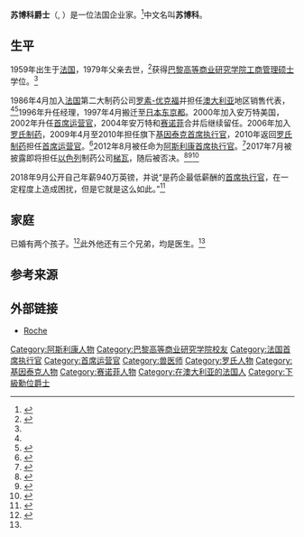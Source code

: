 {{Infobox person
| name                      = 苏博科爵士<br>Sir Pascal Soriot
| image                     = Pascal Soriot 2019 (cropped).jpg
| caption                   = 2019年的苏博科
| birth_name                = Pascal Claude Roland Soriot
| birth_date                = {{Birth date and age|df=yes|1959|05|23}}<ref name="autogenerated1">{{cite web |url=http://www.ft.com/cms/s/0/ee986108-e689-11e3-b8c7-00144feabdc0.html#axzz33TNLLIxx |title=Pascal Soriot: Leader of the great escape |website=Financial Times |accessdate=26 January 2017 |archive-date=2016-07-09 |archive-url=https://web.archive.org/web/20160709044254/http://www.ft.com/cms/s/0/ee986108-e689-11e3-b8c7-00144feabdc0.html#axzz33TNLLIxx |dead-url=no }}</ref>
| birth_place               = 
| death_date                = 
| death_place               = 
| residence                 = 
| nationality               ={{FRA}}
| education                 =[[巴黎高等商业研究学院|巴黎高等商业研究学院]]
| occupation                = 企业家
| years_active              = 1982–
| salary                    = 940万英镑（2018年）
| title                     = [[阿斯利康|阿斯利康]][[首席执行官|首席执行官]]
| term                      = 2012–
| predecessor               = 
| successor                 =
| spouse                    = 
| children                  = 2
}}
'''苏博科爵士'''（{{lang-fr|Sir Pascal Claude Roland Soriot}}, {{bd|1959年|5月23日||}}）是一位法国企业家。<ref name="Bloomberg">{{cite web|title=Executive Profile: Pascal Soriot|url=https://www.bloomberg.com/research/stocks/people/person.asp?personId=11538206&ticker=RO:SW|website=Bloomberg|accessdate=3 April 2015|archive-date=2015-09-24|archive-url=https://web.archive.org/web/20150924232815/http://www.bloomberg.com/research/stocks/people/person.asp?personId=11538206&ticker=RO:SW|dead-url=no}}</ref>中文名叫'''苏博科'''。

==生平==
1959年出生于[[法国|法国]]，1979年父亲去世，<ref name=":0">{{Cite news|url=https://www.thetimes.co.uk/article/a-drugs-giant-that-loves-to-blind-rivals-with-science-wghxhrpcz|title=A drugs giant that loves to blind rivals with science|last=Ralph|first=Alex|date=17 May 2019|work=The Times|access-date=2019-05-17|language=en|issn=0140-0460|archive-date=2020-09-05|archive-url=https://web.archive.org/web/20200905035955/https://www.thetimes.co.uk/article/a-drugs-giant-that-loves-to-blind-rivals-with-science-wghxhrpcz|dead-url=no}}</ref>获得[[巴黎高等商业研究学院|巴黎高等商业研究学院]][[工商管理硕士|工商管理硕士]]学位。<ref name="autogenerated1" />

1986年4月加入[[法国|法国]]第二大制药公司[[罗素-优克福|罗素-优克福]]并担任[[澳大利亚|澳大利亚]]地区销售代表，<ref name="autogenerated1" /><ref>{{cite web |url=http://www.roche.com/about_roche/management/executive_committee/executive_commitee-pascal-soriot.htm |title=Pascal Soriot |website=Roche.com |accessdate=26 January 2017 |archive-date=2012-12-29 |archive-url=https://web.archive.org/web/20121229085940/http://www.roche.com/about_roche/management/executive_committee/executive_commitee-pascal-soriot.htm |dead-url=no }}</ref>1996年升任经理，1997年4月搬迁至[[日本|日本]][[东京都|东京都]]。2000年加入安万特美国，2002年升任[[首席运营官|首席运营官]]，2004年安万特和[[赛诺菲|赛诺菲]]合并后继续留任。2006年加入[[罗氏制药|罗氏制药]]，2009年4月至2010年担任旗下[[基因泰克|基因泰克]][[首席执行官|首席执行官]]，2010年返回[[罗氏制药|罗氏制药]]担任[[首席运营官|首席运营官]]。<ref>{{cite web|url=https://www.bloomberg.com/news/2012-08-28/astrazeneca-names-roche-s-pascal-soriot-as-ceo.html|title=AstraZeneca Names Roche's Pascal Soriot as CEO|publisher=Bloomberg|accessdate=6 February 2013|archive-date=2014-10-06|archive-url=https://web.archive.org/web/20141006211425/http://www.bloomberg.com/news/2012-08-28/astrazeneca-names-roche-s-pascal-soriot-as-ceo.html|dead-url=no}}</ref>2012年8月被任命为[[阿斯利康|阿斯利康]][[首席执行官|首席执行官]]。<ref>{{cite news |last=Rowley |first=Emma |url=https://www.telegraph.co.uk/finance/newsbysector/pharmaceuticalsandchemicals/9504462/AstraZeneca-appoints-Roches-Pascal-Soriot-as-new-chief.html |title=AstraZeneca appoints Roche's Pascal Soriot as new chief |work=The Telegraph |date=28 August 2012 |accessdate=26 January 2017 |archive-date=2016-03-28 |archive-url=https://web.archive.org/web/20160328071942/http://www.telegraph.co.uk/finance/newsbysector/pharmaceuticalsandchemicals/9504462/AstraZeneca-appoints-Roches-Pascal-Soriot-as-new-chief.html |dead-url=no }}</ref>2017年7月被披露即将担任[[以色列|以色列]]制药公司[[梯瓦|梯瓦]]，随后被否决。<ref>{{Cite news|url=https://www.telegraph.co.uk/business/2017/07/14/pascal-soriot-looks-set-stay-astrazeneca-chief/|title=Pascal Soriot looks set to stay as AstraZeneca chief|first=Hannah|last=Boland|newspaper=The Telegraph|date=14 July 2017|via=www.telegraph.co.uk|accessdate=2020-12-13|archive-date=2020-11-09|archive-url=https://web.archive.org/web/20201109031050/http://www.telegraph.co.uk/business/2017/07/14/pascal-soriot-looks-set-stay-astrazeneca-chief/|dead-url=no}}</ref><ref>{{cite web |author=Reuters Editorial |url=https://www.reuters.com/article/us-teva-pharm-ind-astrazeneca-ceo-idUSKBN19X2OB?il=0 |title=AstraZeneca's CEO Soriot to join Israeli drugs company Teva: report |publisher=Reuters |date=14 May 2014 |accessdate=12 July 2017 |archive-date=2020-11-09 |archive-url=https://web.archive.org/web/20201109034420/https://www.reuters.com/article/us-teva-pharm-ind-astrazeneca-ceo-idUSKBN19X2OB?il=0 |dead-url=no }}</ref><ref>{{cite web |url=https://endpts.com/israeli-newspaper-reports-that-astrazeneca-ceo-pascal-soriot-has-agreed-to-take-the-helm-at-teva/ |title=Israeli newspaper reports that AstraZeneca CEO Pascal Soriot has agreed to take the helm at Teva – ENDPOINTS NEWS |publisher=Endpts.com |accessdate=12 July 2017 |archive-date=2020-10-08 |archive-url=https://web.archive.org/web/20201008170632/https://endpts.com/israeli-newspaper-reports-that-astrazeneca-ceo-pascal-soriot-has-agreed-to-take-the-helm-at-teva/ |dead-url=no }}</ref>

2018年9月公开自己年薪940万英镑，并说“是药企最低薪酬的[[首席执行官|首席执行官]]，在一定程度上造成困扰，但是它就是这么如此。”<ref>{{Cite news|url=https://www.thetimes.co.uk/article/salary-size-matters-says-astra-zeneca-boss-on-9-4m-vg9c7hm2t|title=Salary size matters, says Astra Zeneca boss on £9.4m|first=Sabah|last=Meddings|via=www.thetimes.co.uk|accessdate=2020-12-13|archive-date=2021-01-27|archive-url=https://web.archive.org/web/20210127081440/https://www.thetimes.co.uk/article/salary-size-matters-says-astra-zeneca-boss-on-9-4m-vg9c7hm2t|dead-url=no}}</ref>

==家庭==
已婚有两个孩子。<ref>{{cite web |author=James Ashton |url=https://www.standard.co.uk/business/markets/astrazeneca-chief-pascal-soriot-i-can-carry-on-curing-the-company-says-scientist-in-63bn-bid-battle-9383150.html |title=Astrazeneca chief Pascal Soriot: I can carry on curing the company, says scientist in £63bn bid battle |website=Standard.co.uk |date=16 May 2014 |accessdate=26 January 2017 |archive-date=2018-06-19 |archive-url=https://web.archive.org/web/20180619043137/https://www.standard.co.uk/business/markets/astrazeneca-chief-pascal-soriot-i-can-carry-on-curing-the-company-says-scientist-in-63bn-bid-battle-9383150.html |dead-url=no }}</ref>此外他还有三个兄弟，均是医生。<ref name=":0" />

==参考来源==
{{Reflist}}

==外部链接==
* [http://www.roche.com/cv_soriot.pdf Roche] {{Wayback|url=http://www.roche.com/cv_soriot.pdf |date=20160303232334 }}

{{阿斯利康制药}}
{{DEFAULTSORT:Soriot, Pascal}}
[[Category:阿斯利康人物|Category:阿斯利康人物]]
[[Category:巴黎高等商业研究学院校友|Category:巴黎高等商业研究学院校友]]
[[Category:法国首席执行官|Category:法国首席执行官]]
[[Category:首席运营官|Category:首席运营官]]
[[Category:兽医师|Category:兽医师]]
[[Category:罗氏人物|Category:罗氏人物]]
[[Category:基因泰克人物|Category:基因泰克人物]]
[[Category:赛诺菲人物|Category:赛诺菲人物]]
[[Category:在澳大利亚的法国人|Category:在澳大利亚的法国人]]
[[Category:下級勳位爵士|Category:下級勳位爵士]]